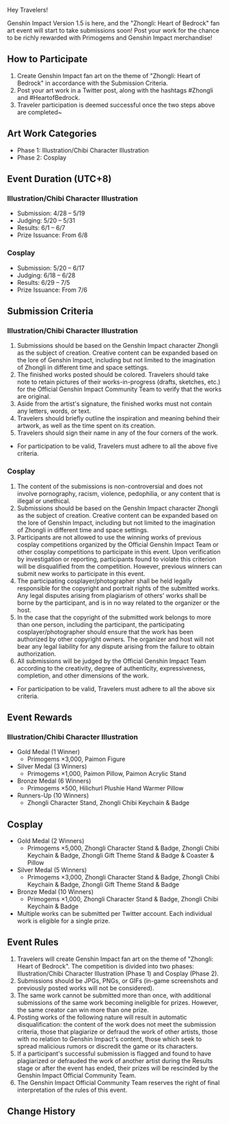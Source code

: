 {{Event
|name              = Heart of Bedrock Fanart & Cosplay Submission Event
|image             = Heart of Bedrock Fanart & Cosplay Submission Event.png
|type              = Web
|group             = Fanart
|time_known        = yes
|time_start        = 2021-04-28
|time_start_offset = GMT+8
|time_end          = 2021-06-17
|time_end_offset   = GMT+8
|link              = https://www.hoyolab.com/article/334309
}}

Hey Travelers!

Genshin Impact Version 1.5 is here, and the "Zhongli: Heart of Bedrock" fan art event will start to take submissions soon! Post your work for the chance to be richly rewarded with Primogems and Genshin Impact merchandise!

==How to Participate==
#Create Genshin Impact fan art on the theme of "Zhongli: Heart of Bedrock" in accordance with the Submission Criteria.
#Post your art work in a Twitter post, along with the hashtags #Zhongli and #HeartofBedrock.
#Traveler participation is deemed successful once the two steps above are completed~

==Art Work Categories==
*Phase 1: Illustration/Chibi Character Illustration
*Phase 2: Cosplay

==Event Duration (UTC+8)==
===Illustration/Chibi Character Illustration===
*Submission: 4/28 – 5/19
*Judging: 5/20 – 5/31
*Results: 6/1 – 6/7
*Prize Issuance: From 6/8

===Cosplay===
*Submission: 5/20 – 6/17
*Judging: 6/18 – 6/28
*Results: 6/29 – 7/5
*Prize Issuance: From 7/6

==Submission Criteria==
===Illustration/Chibi Character Illustration===
#Submissions should be based on the Genshin Impact character Zhongli as the subject of creation. Creative content can be expanded based on the lore of Genshin Impact, including but not limited to the imagination of Zhongli in different time and space settings.
#The finished works posted should be colored. Travelers should take note to retain pictures of their works-in-progress (drafts, sketches, etc.) for the Official Genshin Impact Community Team to verify that the works are original.
#Aside from the artist's signature, the finished works must not contain any letters, words, or text.
#Travelers should briefly outline the inspiration and meaning behind their artwork, as well as the time spent on its creation.
#Travelers should sign their name in any of the four corners of the work.
* For participation to be valid, Travelers must adhere to all the above five criteria.

===Cosplay===
#The content of the submissions is non-controversial and does not involve pornography, racism, violence, pedophilia, or any content that is illegal or unethical.
#Submissions should be based on the Genshin Impact character Zhongli as the subject of creation. Creative content can be expanded based on the lore of Genshin Impact, including but not limited to the imagination of Zhongli in different time and space settings.
#Participants are not allowed to use the winning works of previous cosplay competitions organized by the Official Genshin Impact Team or other cosplay competitions to participate in this event. Upon verification by investigation or reporting, participants found to violate this criterion will be disqualified from the competition. However, previous winners can submit new works to participate in this event.
#The participating cosplayer/photographer shall be held legally responsible for the copyright and portrait rights of the submitted works. Any legal disputes arising from plagiarism of others' works shall be borne by the participant, and is in no way related to the organizer or the host.
#In the case that the copyright of the submitted work belongs to more than one person, including the participant, the participating cosplayer/photographer should ensure that the work has been authorized by other copyright owners. The organizer and host will not bear any legal liability for any dispute arising from the failure to obtain authorization.
#All submissions will be judged by the Official Genshin Impact Team according to the creativity, degree of authenticity, expressiveness, completion, and other dimensions of the work.
* For participation to be valid, Travelers must adhere to all the above six criteria.

==Event Rewards==
===Illustration/Chibi Character Illustration===
*Gold Medal (1 Winner)
**Primogems ×3,000, Paimon Figure
*Silver Medal (3 Winners)
**Primogems ×1,000, Paimon Pillow, Paimon Acrylic Stand
*Bronze Medal (6 Winners)
**Primogems ×500, Hilichurl Plushie Hand Warmer Pillow
*Runners-Up (10 Winners)
**Zhongli Character Stand, Zhongli Chibi Keychain & Badge

==Cosplay==
*Gold Medal (2 Winners)
**Primogems ×5,000, Zhongli Character Stand & Badge, Zhongli Chibi Keychain & Badge, Zhongli Gift Theme Stand & Badge & Coaster & Pillow
*Silver Medal (5 Winners)
**Primogems ×3,000, Zhongli Character Stand & Badge, Zhongli Chibi Keychain & Badge, Zhongli Gift Theme Stand & Badge
*Bronze Medal (10 Winners)
**Primogems ×1,000, Zhongli Character Stand & Badge, Zhongli Chibi Keychain & Badge
* Multiple works can be submitted per Twitter account. Each individual work is eligible for a single prize.

==Event Rules==
#Travelers will create Genshin Impact fan art on the theme of "Zhongli: Heart of Bedrock". The competition is divided into two phases: Illustration/Chibi Character Illustration (Phase 1) and Cosplay (Phase 2).
#Submissions should be JPGs, PNGs, or GIFs (in-game screenshots and previously posted works will not be considered).
#The same work cannot be submitted more than once, with additional submissions of the same work becoming ineligible for prizes. However, the same creator can win more than one prize.
#Posting works of the following nature will result in automatic disqualification: the content of the work does not meet the submission criteria, those that plagiarize or defraud the work of other artists, those with no relation to Genshin Impact's content, those which seek to spread malicious rumors or discredit the game or its characters.
#If a participant's successful submission is flagged and found to have plagiarized or defrauded the work of another artist during the Results stage or after the event has ended, their prizes will be rescinded by the Genshin Impact Official Community Team.
#The Genshin Impact Official Community Team reserves the right of final interpretation of the rules of this event.

==Change History==
{{Change History|1.5}}